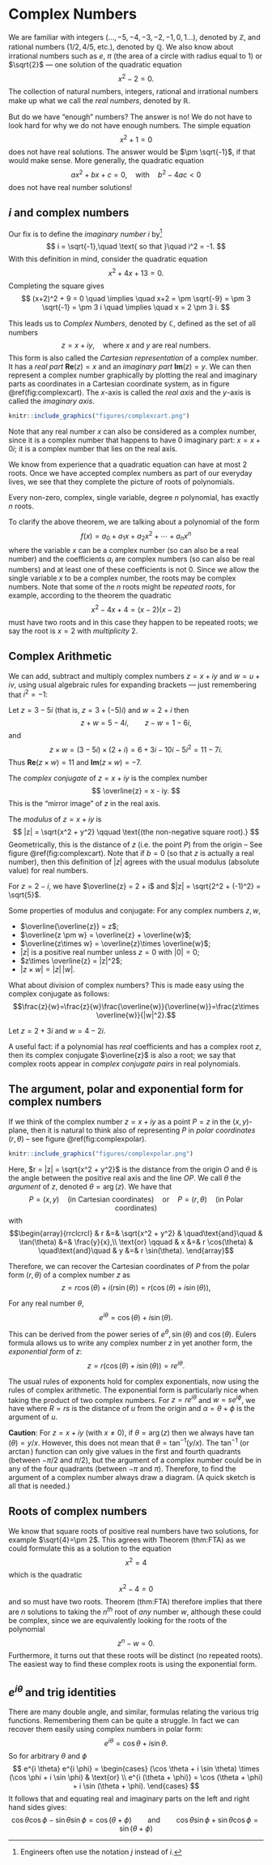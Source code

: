 # Complex Numbers {#complex}

We are familiar with integers ($\dots, -5, -4, -3, -2, -1, 0, 1 \dots$), denoted by $\mathbb{Z}$, and rational numbers ($1/2, 4/5$, etc.), denoted by $\mathbb{Q}$. We also know about irrational numbers such as $e$, $\pi$ (the area of a circle with radius equal to $1$) or $\sqrt{2}$ --- one solution of the quadratic equation
$$
x^2 - 2 = 0.
$$
The collection of natural numbers, integers, rational and irrational numbers make up what we call the *real numbers*, denoted by $\mathbb{R}$.

But do we have "enough" numbers? The answer is no! We do not have to look hard for why we do not have enough numbers. The simple equation
$$
x^2 + 1 = 0
$$
does not have real solutions. The answer would be $\pm \sqrt{-1}$, if that would make sense. More generally, the quadratic equation
$$
a x^2 + b x + c = 0, \quad \text{with}\quad b^2 - 4 ac < 0
$$
does not have real number solutions! 

## $i$ and complex numbers

Our fix is to define the *imaginary number* $i$ by^[Engineers often use the notation $j$ instead of $i$.]
$$
i = \sqrt{-1},\quad \text{ so that }\quad i^2 = -1.
$$
With this definition in mind, consider the quadratic equation
$$
x^2 + 4 x + 13 = 0.
$$
Completing the square gives
$$
(x+2)^2 + 9 = 0 \quad \implies \quad
x+2 = \pm \sqrt{-9} = \pm 3 \sqrt{-1} = \pm 3 i \quad \implies \quad
x = 2 \pm 3 i.
$$

This leads us to *Complex Numbers*, denoted by $\mathbb{C}$, defined as the set of all numbers
$$
z = x + i y, \quad \text{where $x$ and $y$ are real numbers}.
$$
This form is also called the *Cartesian representation* of a complex number. It has a *real part* $\mathbf{Re}(z) = x$ and an *imaginary part* $\mathbf{Im}(z) = y$. We can then represent a complex number graphically by plotting the real and imaginary parts as coordinates in a Cartesian coordinate system, as in figure \@ref(fig:complexcart). The $x$-axis is called the *real axis* and the $y$-axis is called the *imaginary axis*.

```r
knitr::include_graphics("figures/complexcart.png")
```

Note that any real number $x$ can also be considered as a complex number, since it is a complex number that happens to have $0$ imaginary part: $x = x +0i$; it is a complex number that lies on the real axis.

We know from experience that a quadratic equation can have at most 2 roots. Once we have accepted complex numbers as part of our everyday lives, we see that they complete the picture of roots of polynomials.

::: {.theorem #FTA name="Fundamental Theorem of Algebra"}
Every non-zero, complex, single variable, degree $n$ polynomial, has exactly $n$ roots.
:::

To clarify the above theorem, we are talking about a polynomial of the form
$$f(x)=a_0 + a_1 x + a_2 x^2 + \dotsb + a_n x^n$$
where the variable $x$ can be a complex number (so can also be a real number) and the coefficients $a_i$ are complex numbers (so can also be real numbers) and at least one of these coefficients is not $0$. Since we allow the single variable $x$ to be a complex number, the roots may be complex numbers. Note that some of the $n$ roots might be *repeated roots*, for example, according to the theorem the quadratic
$$x^2-4x+4=(x-2)(x-2)$$
must have two roots and in this case they happen to be repeated roots; we say the root is $x=2$ with *multiplicity* 2.

## Complex Arithmetic

We can add, subtract and multiply complex numbers $z = x+iy$ and $w = u+iv$, using usual algebraic rules for expanding brackets --- just remembering that $i^2 = -1$:
\begin{align*}
z + w &= (x + iy) + (u + iv) = (x+u) + i (y+v),\\
z - w &= (x + iy) - (u + iv) = (x-u) + i (y-v),\\
z \times w &= (x + iy) \times (u + iv) = x u + i x v + i yu + i^2 y v = (xu - yv) + i (xv + yu).
\end{align*}

::: {.example #complexarithmetic name="Complex Arithmetic"}
Let $z = 3 - 5i$ (that is, $z = 3 + (-5)i$) and $w = 2 + i$ then
$$
z + w = 5 - 4i, \qquad z - w = 1 - 6i,
$$
and
$$
z\times w = (3 - 5i)\times (2+i) = 6 + 3i - 10i - 5i^2 = 11 - 7i.
$$
Thus $\mathbf{Re}(z\times w) = 11$ and $\mathbf{Im}(z\times w) = -7$.
:::

The *complex conjugate* of $z = x + iy$ is the complex number
$$
\overline{z} = x - iy.
$$
This is the "mirror image" of $z$ in the real axis.

The *modulus* of $z = x + iy$ is
$$
|z| = \sqrt{x^2 + y^2} \qquad \text{(the non-negative square root).}
$$
Geometrically, this is the distance of $z$ (i.e. the point $P$) from the origin -- See figure \@ref(fig:complexcart). Note that if $b = 0$ (so that $z$ is actually a real number), then this definition of $|z|$ agrees with the usual modulus (absolute value) for real numbers.

::: {.example #conjugate name="Complex conjugate"}
For $z = 2 - i$, we have $\overline{z} = 2 + i$ and $|z| = \sqrt{2^2 + (-1)^2} = \sqrt{5}$.
:::

Some properties of modulus and conjugate: For any complex numbers $z, w$,

* $\overline{\overline{z}} = z$;
* $\overline{z \pm w} = \overline{z} + \overline{w}$;
* $\overline{z\times w} = \overline{z}\times \overline{w}$;
* $|z|$ is a positive real number unless $z = 0$ with $|0| = 0$;
* $z\times \overline{z} = |z|^2$;
* $|z\times w| = |z|\,|w|$.

What about division of complex numbers? This is made easy using the complex conjugate as follows:
$$\frac{z}{w}=\frac{z}{w}\frac{\overline{w}}{\overline{w}}=\frac{z\times \overline{w}}{|w|^2}.$$

::: {.example #complexdiv name="Complex division"}
Let $z = 2 + 3i$ and $w = 4 - 2i$.

\begin{align*}
\frac{z}{w}&=\frac{2 + 3i}{4 - 2i}\frac{4+2i}{4+2i}\\
&=\frac{8+4i+12i+6i^2}{16+4}\\
&=\frac{2+16i}{20}\\
&=\frac{1}{10}+\frac{4}{5}i
\end{align*}
:::

A useful fact: if a polynomial has *real* coefficients and has a complex root $z$, then its complex conjugate $\overline{z}$ is also a root; we say that complex roots appear in *complex conjugate pairs* in real polynomials.

## The argument, polar and exponential form for complex numbers

If we think of the complex number $z = x + iy$ as a point $P = z$ in the $(x,y)$-plane, then it is natural to think also of representing $P$ in *polar coordinates* $(r,\theta)$ -- see figure \@ref(fig:complexpolar).

```r
knitr::include_graphics("figures/complexpolar.png")
```

Here, $r = |z| = \sqrt{x^2 + y^2}$ is the distance from the origin $O$ and $\theta$ is the angle between the positive real axis and the line $OP$. We call $\theta$ the *argument* of $z$, denoted $\theta = \arg(z)$. We have that
$$
P = (x,y) \quad \text{(in Cartesian coordinates)}\quad \text{or} \quad
P = (r,\theta) \quad \text{(in Polar coordinates)}
$$
with
$$\begin{array}{rrclcrcl}
& r &=& \sqrt{x^2 + y^2} & \quad\text{and}\quad & \tan(\theta) &=& \frac{y}{x},\\
\text{or} \qquad & x &=& r \cos(\theta) & \quad\text{and}\quad & y &=& r \sin(\theta).
\end{array}$$

Therefore, we can recover the Cartesian coordinates of $P$ from the polar form $(r, \theta)$ of a complex number $z$ as
$$
z = r \cos(\theta) + i (r \sin(\theta)) = r (\cos(\theta) + i \sin(\theta)),
$$

::: {.theorem #euler name="Euler's formula"}
For any real number $\theta$,
$$
e^{i\theta}=\cos (\theta) + i \sin(\theta).
$$
:::

This can be derived from the power series of $e^\theta, \sin(\theta)$ and $\cos(\theta)$. Eulers formula allows us to write any complex number $z$ in yet another form, the *exponential form* of $z$:
$$
z = r (\cos (\theta) + i \sin (\theta)) = re^{i\theta}.
$$

The usual rules of exponents hold for complex exponentials, now using the rules of complex arithmetic. The exponential form is particularly nice when taking the product of two complex numbers. For $z = re^{i\theta}$ and $w = se^{i\phi}$, we have
\begin{align*}
u = (re^{i\theta}) \times (se^{i\phi})\\
&= rs e^{i(\theta + \phi)} \\
&= R e^{i\alpha},
\end{align*}
where $R = rs$ is the distance of $u$ from the origin and $\alpha = \theta + \phi$ is the argument of $u$.

**Caution**: For $z = x + iy$ (with $x \neq 0$), if $\theta = \arg(z)$ then we always have $\tan (\theta) = y/x$. However, this does not mean that $\theta = \tan^{-1}(y/x)$. The $\tan^{-1}$ (or $\arctan$) function can only give values in the first and fourth quadrants (between $-\pi/2$ and $\pi/2$), but the argument of a complex number could be in any of the four quadrants (between $-\pi$ and $\pi$). Therefore, to find the argument of a complex number always draw a diagram. (A quick sketch is all that is needed.)

## Roots of complex numbers

We know that square roots of positive real numbers have two solutions, for example $\sqrt{4}=\pm 2$. This agrees with Theorem \ref@(thm:FTA) as we could formulate this as a solution to the equation
$$x^2=4$$
which is the quadratic
$$x^2-4=0$$
and so must have two roots. Theorem \ref@(thm:FTA) therefore implies that there are $n$ solutions to taking the $n^{th}$ root of *any* number $w$, although these could be complex, since we are equivalently looking for the roots of the polynomial
$$z^n-w=0.$$
Furthermore, it turns out that these roots will be distinct (no repeated roots). The easiest way to find these complex roots is using the exponential form.

\begin{align*}
w=Re^{i\theta}
\end{align*}




## $e^{i\theta}$ and trig identities

There are many double angle, and similar, formulas relating the various trig functions. Remembering them can be quite a struggle. In fact we can recover them easily using complex numbers in polar form:
$$
e^{i \theta} = \cos \theta + i \sin \theta.
$$
So for arbitrary $\theta$ and $\phi$
$$
e^{i \theta} e^{i \phi} = \begin{cases} (\cos \theta + i \sin \theta) \times (\cos \phi + i \sin \phi) & \text{or} \\ 
e^{i (\theta + \phi)} = \cos (\theta + \phi) + i \sin (\theta + \phi). \end{cases}
$$
It follows that
\begin{align*}
(\cos \theta + i \sin \theta) \times (\cos \phi + i \sin \phi) 
&= \cos \theta \cos \phi - \sin \theta \sin \phi + i (\cos \theta \sin \phi + \sin \theta \cos \phi)\\
&= \cos (\theta + \phi) + i \sin (\theta + \phi)
\end{align*}
and equating real and imaginary parts on the left and right hand sides gives:
$$
\cos \theta \cos \phi - \sin \theta \sin \phi	= \cos (\theta + \phi) \qquad
\text{and}\qquad \cos \theta \sin \phi + \sin \theta \cos \phi = \sin (\theta + \phi)
$$